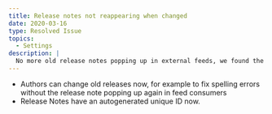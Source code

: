```yaml
---
title: Release notes not reappearing when changed
date: 2020-03-16
type: Resolved Issue
topics:
  - Settings
description: |
  No more old release notes popping up in external feeds, we found the bug.
---
```


 * Authors can change old releases now, for example to fix spelling errors without the release note popping up again in feed consumers
 * Release Notes have an autogenerated unique ID now.
